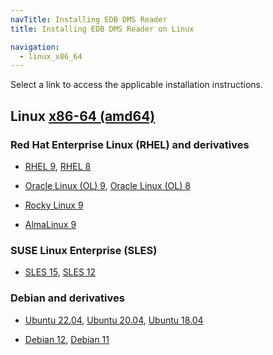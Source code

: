 ```yaml
---
navTitle: Installing EDB DMS Reader  
title: Installing EDB DMS Reader on Linux 

navigation:
  - linux_x86_64
---
```


Select a link to access the applicable installation instructions.

## Linux [x86-64 (amd64)](linux_x86_64)

### Red Hat Enterprise Linux (RHEL) and derivatives

- [RHEL 9](linux_x86_64/dms_rhel_9), [RHEL 8](linux_x86_64/dms_rhel_8)

- [Oracle Linux (OL) 9](linux_x86_64/dms_rhel_9), [Oracle Linux (OL) 8](linux_x86_64/dms_rhel_8)

- [Rocky Linux 9](linux_x86_64/dms_other_linux_9)

- [AlmaLinux 9](linux_x86_64/dms_other_linux_9)

### SUSE Linux Enterprise (SLES)

- [SLES 15](linux_x86_64/dms_sles_15), [SLES 12](linux_x86_64/dms_sles_12)

### Debian and derivatives

- [Ubuntu 22.04](linux_x86_64/dms_ubuntu_22), [Ubuntu 20.04](linux_x86_64/dms_ubuntu_20), [Ubuntu 18.04](linux_x86_64/dms_ubuntu_18)

-  [Debian 12](linux_x86_64/dms_debian_12), [Debian 11](linux_x86_64/dms_debian_11)
